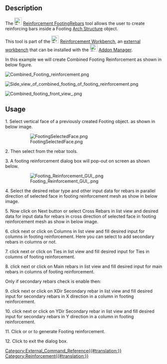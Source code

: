 <languages/>
<translate>

<!--T:1-->
{{TutorialInfo
|Topic=Example Combined Footing
|Level=Intermediate
|Time=
|Author=Shiv Charan
|FCVersion=0.20
|Files=
}}

==Description== <!--T:2-->

<!--T:3-->
The [[Image:Reinforcement_FootingRebars.svg|24px]] [[Reinforcement_FootingRebars|Reinforcement FootingRebars]] tool allows the user to create reinforcing bars inside a Footing [[Arch_Structure|Arch Structure]] object.

<!--T:4-->
This tool is part of the [[Image:Reinforcement_Workbench.svg|24px]] [[Reinforcement_Workbench|Reinforcement Workbench]], an [[External_workbenches|external workbench]] that can be installed with the [[Image:Std_AddonMgr.svg|24px]] [[Std_AddonMgr|Addon Manager]].

<!--T:5-->
In this example we will create Combined Footing Reinforcement as shown in below figure.

</translate>
[[File:Combined_Footing_reinforcement.png]]
<translate>
<!--T:6-->
{{Caption|A Example of Combined Footing reinforcement in Footing [[Arch_Structure|Arch Structure]]}}

</translate>
[[File:Side_view_of_combined_footing_of_footing_reinforcement.png]]
<translate>
<!--T:7-->
{{Caption|Right view of given Footing Reinforcement example}}

</translate>
[[File:Combined_footing_front_view_.png]]
<translate>
<!--T:8-->
{{Caption|Front view of given Footing Reinforcement example}}

==Usage== <!--T:9-->

<!--T:10-->
1. Select vertical face of a previously created Footing {{Button|[[Image:Arch_Structure.svg|16px]] [[Arch_Structure|Arch Structure]]}} object. as shown in below image.

</translate>
: [[File:FootingSelectedFace.png]]
<translate>
<!--T:11-->
: {{Caption|Selected face for Footing Arch Structure}}

<!--T:12-->
2. Then select {{Button|[[Image:Reinforcement_FootingRebars.svg|16px]] [[Reinforcement_FootingRebars|Footing Reinforcement]]}} from the rebar tools.

<!--T:13-->
3. A footing reinforcement dialog box will pop-out on screen as shown below.

</translate>
: [[File:Footing_Reinforcement_GUI_.png]]
<translate>
<!--T:14-->
: {{Caption|Dialog Box for the Footing Reinforcement}}

<!--T:15-->
4. Select the desired rebar type and other input data for rebars in parallel direction of selected face in footing reinforcement mesh as show in below image.

<!--T:16-->
5. Now click on Next button or select Cross Rebars in list view and desired data for input data for rebars in cross direction of selected face in footing reinforcement mesh as show in below image.

<!--T:17-->
6. click next or click on Columns in list view and fill desired input for columns in footing reinforcement.
Here you can select to add secondary rebars in columns or not.

<!--T:18-->
7. click next or click on Ties in list view and fill desired input for Ties in columns of footing reinforcement.

<!--T:19-->
8. click next or click on Main rebars in list view and fill desired input for main rebars in columns of footing reinforcement.

<!--T:20-->
Only if secondary rebars check is enable then:

<!--T:21-->
9. click next or click on XDir Secondary rebar in list view and fill desired input for secondary rebars in X direction in a column in footing reinforcement.

<!--T:22-->
10. click next or click on YDir Secondary rebar in list view and fill desired input for secondary rebars in Y direction in a column in footing reinforcement.

<!--T:23-->
11. Click {{Button|OK}} or {{Button|Apply}} or {{Button|Finish}} to generate Footing reinforcement.

<!--T:24-->
12. Click {{Button|Cancel}} to exit the dialog box.


</translate>
[[Category:External_Command_Reference{{#translation:}}]]
[[Category:Reinforcement{{#translation:}}]]